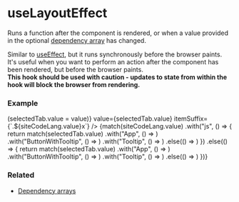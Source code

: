 
# useLayoutEffect

Runs a function after the component is rendered, or 
when a value provided in the optional 
<a href="/docs/hooks/dependency-arrays">dependency array</a>
has changed.

<CalloutBlock>
  Similar to <a href="/docs/hooks/useEffect">useEffect</a>, but it runs synchronously before the browser paints.
  It's useful when you want to perform an action after the component has been rendered, but before the browser paints.
  <br />
  <b>This hook should be used with caution - updates to state from within the hook will block the browser from rendering.</b>    
</CalloutBlock>

### Example

<div className="not-prose">
  <TabGroup
    items={["App", "ButtonWithTooltip", "Tooltip", "TooltipContainer"]}
    onSelect={(value) => (selectedTab.value = value)}
    value={selectedTab.value}
    itemSuffix={`.${siteCodeLang.value}x`}
  />
    {match(siteCodeLang.value)
        .with("js", () => { 
          return match(selectedTab.value)
            .with("App", () => <ExampleApp />)
            .with("ButtonWithTooltip", () => <ExampleButtonWithTooltip />)
            .with("Tooltip", () => <ExampleTooltip />)
            .else(() => <ExampleTooltipContainer />)
        })
        .else(() => {
          return match(selectedTab.value)
            .with("App", () => <ExampleApp />)
            .with("ButtonWithTooltip", () => <ExampleButtonWithTooltipTS />)
            .with("Tooltip", () => <ExampleTooltipTS />)
            .else(() => <ExampleTooltipContainerTS />)
        })}
</div>

### Related
<ul>
  <li><a href="/docs/hooks/dependency-arrays">Dependency arrays</a></li>
</ul>